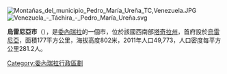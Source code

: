 [[Image:Montañas_del_municipio_Pedro_María_Ureña_TC,Venezuela.JPG|right]]
[[Image:Venezuela_-_Táchira_-_Pedro_María_Ureña.svg|right]]

'''烏雷尼亞市'''（{{lang-es|Municipio Ureña}}），是[[委內瑞拉|委內瑞拉]]的一個市，位於該國西南部[[塔奇拉州|塔奇拉州]]，首府設於[[烏雷尼亞_(塔奇拉州)|烏雷尼亞]]，面積177平方公里，海拔高度802米，2011年人口49,773，人口密度每平方公里281.2人。

{{Venezuela-geo-stub}}
[[Category:委內瑞拉行政區劃|Category:委內瑞拉行政區劃]]
